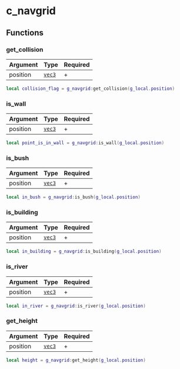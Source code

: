 # c_navgrid

## Functions

### get_collision

| Argument | Type                    | Required |
| -------- | ----------------------- | -------- |
| position | [`vec3`](/structs/vec3) | +        |

```lua
local collision_flag = g_navgrid:get_collision(g_local.position)
```

### is_wall

| Argument | Type                    | Required |
| -------- | ----------------------- | -------- |
| position | [`vec3`](/structs/vec3) | +        |

```lua /is_wall/
local point_is_in_wall = g_navgrid:is_wall(g_local.position)
```

### is_bush

| Argument | Type                    | Required |
| -------- | ----------------------- | -------- |
| position | [`vec3`](/structs/vec3) | +        |

```lua /is_bush/
local in_bush = g_navgrid:is_bush(g_local.position)
```

### is_building

| Argument | Type                    | Required |
| -------- | ----------------------- | -------- |
| position | [`vec3`](/structs/vec3) | +        |

```lua /is_building/
local in_building = g_navgrid:is_building(g_local.position)
```

### is_river

| Argument | Type                    | Required |
| -------- | ----------------------- | -------- |
| position | [`vec3`](/structs/vec3) | +        |

```lua /is_river/
local in_river = g_navgrid:is_river(g_local.position)
```

### get_height

| Argument | Type                    | Required |
| -------- | ----------------------- | -------- |
| position | [`vec3`](/structs/vec3) | +        |

```lua
local height = g_navgrid:get_height(g_local.position)
```
